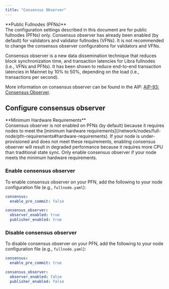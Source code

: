 ```yaml
---
title: "Consensus Observer"
---
```



<Aside type="caution">
  **Public Fullnodes (PFNs)**<br />
  The configuration settings described in this document are for public fullnodes (PFNs) only.
  Consensus observer has already been enabled (by default) for validators and validator fullnodes (VFNs).
  It is not recommended to change the consensus observer configurations for validators and VFNs.
</Aside>

Consensus observer is a new data dissemination technique that reduces block synchronization time, and
transaction latencies for Libra fullnodes (i.e., VFNs and PFNs). It has been shown to reduce end-to-end
transaction latencies in Mainnet by 10% to 50%, depending on the load (i.e., transactions per second).

More information on consensus observer can be found in the AIP: [AIP-93: Consensus Observer](https://github.com/aptos-foundation/AIPs/blob/main/aips/aip-93.md).

## Configure consensus observer

<Aside type="caution" emoji="❗">
  **Minimum Hardware Requirements**<br />
  Consensus observer is not enabled on PFNs (by default) because it requires nodes to meet the
  [minimum hardware requirements](/network/nodes/full-node/pfn-requirements#hardware-requirements).
  If your node is under-provisioned and does not meet these requirements, enabling consensus observer
  will result in degraded performance because it requires more CPU than traditional state sync. Only
  enable consensus observer if your node meets the minimum hardware requirements.
</Aside>

### Enable consensus observer

To enable consensus observer on your PFN, add the following to your node configuration file (e.g., `fullnode.yaml`):

```yaml filename="fullnode.yaml"
consensus:
  enable_pre_commit: false

consensus_observer:
  observer_enabled: true
  publisher_enabled: true
```

### Disable consensus observer

To disable consensus observer on your PFN, add the following to your node configuration file (e.g., `fullnode.yaml`):

```yaml filename="fullnode.yaml"
consensus:
  enable_pre_commit: true

consensus_observer:
  observer_enabled: false
  publisher_enabled: false
```
